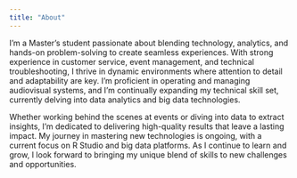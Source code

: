 ---
title: "About"
---

I’m a Master’s student passionate about blending technology, analytics, and hands-on problem-solving to create seamless experiences. With strong experience in customer service, event management, and technical troubleshooting, I thrive in dynamic environments where attention to detail and adaptability are key. I’m proficient in operating and managing audiovisual systems, and I’m continually expanding my technical skill set, currently delving into data analytics and big data technologies.

Whether working behind the scenes at events or diving into data to extract insights, I’m dedicated to delivering high-quality results that leave a lasting impact. My journey in mastering new technologies is ongoing, with a current focus on R Studio and big data platforms. As I continue to learn and grow, I look forward to bringing my unique blend of skills to new challenges and opportunities.

